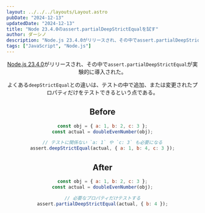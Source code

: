 ```yaml
---
layout: ../../../layouts/Layout.astro
pubDate: "2024-12-13"
updatedDate: "2024-12-13"
title: "Node 23.4.0のassert.partialDeepStrictEqualを試す"
author: ダーシノ
description: "Node.js 23.4.0がリリースされ、その中でassert.partialDeepStrictEqualが実験的に導入された。よくあるdeepStrictEqualとの違いは、テストの中で追加、または変更されたプロパティだけをテストできるという点である。"
tags: ["JavaScript", "Node.js"]
---
```



<Header {...frontmatter} />

[Node.js 23.4.0](https://nodejs.org/en/blog/release/v23.4.0)がリリースされ、その中で`assert.partialDeepStrictEqual`が実験的に導入された。

よくある`deepStrictEqual`との違いは、テストの中で追加、または変更されたプロパティだけをテストできるという点である。

## Before
```js
const obj = { a: 1, b: 2, c: 3 };
const actual = doubleEvenNumber(obj);

// テストに関係ない `a: 1` や `c: 3` も必要になる
assert.deepStrictEqual(actual, { a: 1, b: 4, c: 3 });
```


## After

```js
const obj = { a: 1, b: 2, c: 3 };
const actual = doubleEvenNumber(obj);

// 必要なプロパティだけテストする
assert.partialDeepStrictEqual(actual, { b: 4 });
```
